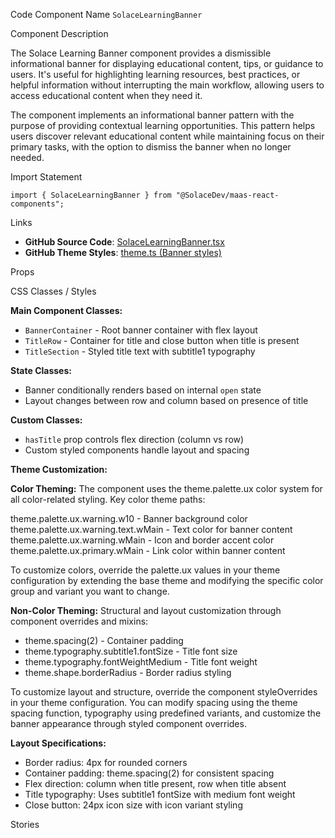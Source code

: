 
<Meta of={SolaceLearningBannerStories} />

<Title>Solace Learning Banner</Title>

<Description of={SolaceLearningBannerStories} />

<Subtitle>Code Component Name</Subtitle>
`SolaceLearningBanner`

<Subtitle>Component Description</Subtitle>

The Solace Learning Banner component provides a dismissible informational banner for displaying educational content, tips, or guidance to users. It's useful for highlighting learning resources, best practices, or helpful information without interrupting the main workflow, allowing users to access educational content when they need it.

The component implements an informational banner pattern with the purpose of providing contextual learning opportunities. This pattern helps users discover relevant educational content while maintaining focus on their primary tasks, with the option to dismiss the banner when no longer needed.

<Subtitle>Import Statement</Subtitle>

```tsx
import { SolaceLearningBanner } from "@SolaceDev/maas-react-components";
```

<Subtitle>Links</Subtitle>

- **GitHub Source Code**: [SolaceLearningBanner.tsx](https://github.com/SolaceDev/maas-react-components/blob/main/src/components/SolaceLearningBanner.tsx)
- **GitHub Theme Styles**: <a href="https://github.com/SolaceDev/maas-react-components/blob/main/src/resources/theme.ts#:~:text=Banner" target="_blank">theme.ts (Banner styles)</a>

<Subtitle>Props</Subtitle>

<ArgTypes of={SolaceLearningBannerStories} />

<Subtitle>CSS Classes / Styles</Subtitle>

**Main Component Classes:**

- `BannerContainer` - Root banner container with flex layout
- `TitleRow` - Container for title and close button when title is present
- `TitleSection` - Styled title text with subtitle1 typography

**State Classes:**

- Banner conditionally renders based on internal `open` state
- Layout changes between row and column based on presence of title

**Custom Classes:**

- `hasTitle` prop controls flex direction (column vs row)
- Custom styled components handle layout and spacing

**Theme Customization:**

**Color Theming:**
The component uses the theme.palette.ux color system for all color-related styling. Key color theme paths:

<div style={{ display: "flex", alignItems: "center", margin: "8px 0" }}>
	<div
		style={{
			width: "16px",
			height: "16px",
			backgroundColor: "#FFF3CD",
			border: "1px solid rgba(0,0,0,0.2)",
			borderRadius: "3px",
			marginRight: "8px"
		}}
	></div>
	<span>theme.palette.ux.warning.w10 - Banner background color</span>
</div>
<div style={{ display: "flex", alignItems: "center", margin: "8px 0" }}>
	<div
		style={{
			width: "16px",
			height: "16px",
			backgroundColor: "#856404",
			border: "1px solid rgba(0,0,0,0.2)",
			borderRadius: "3px",
			marginRight: "8px"
		}}
	></div>
	<span>theme.palette.ux.warning.text.wMain - Text color for banner content</span>
</div>
<div style={{ display: "flex", alignItems: "center", margin: "8px 0" }}>
	<div
		style={{
			width: "16px",
			height: "16px",
			backgroundColor: "#FFC107",
			border: "1px solid rgba(0,0,0,0.2)",
			borderRadius: "3px",
			marginRight: "8px"
		}}
	></div>
	<span>theme.palette.ux.warning.wMain - Icon and border accent color</span>
</div>
<div style={{ display: "flex", alignItems: "center", margin: "8px 0" }}>
	<div
		style={{
			width: "16px",
			height: "16px",
			backgroundColor: "#0066CC",
			border: "1px solid rgba(0,0,0,0.2)",
			borderRadius: "3px",
			marginRight: "8px"
		}}
	></div>
	<span>theme.palette.ux.primary.wMain - Link color within banner content</span>
</div>

To customize colors, override the palette.ux values in your theme configuration by extending the base theme and modifying the specific color group and variant you want to change.

**Non-Color Theming:**
Structural and layout customization through component overrides and mixins:

- theme.spacing(2) - Container padding
- theme.typography.subtitle1.fontSize - Title font size
- theme.typography.fontWeightMedium - Title font weight
- theme.shape.borderRadius - Border radius styling

To customize layout and structure, override the component styleOverrides in your theme configuration. You can modify spacing using the theme spacing function, typography using predefined variants, and customize the banner appearance through styled component overrides.

**Layout Specifications:**

- Border radius: 4px for rounded corners
- Container padding: theme.spacing(2) for consistent spacing
- Flex direction: column when title present, row when title absent
- Title typography: Uses subtitle1 fontSize with medium font weight
- Close button: 24px icon size with icon variant styling

<Subtitle>Stories</Subtitle>

<CustomStories />
